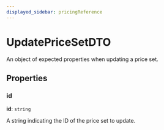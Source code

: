 ```yaml
---
displayed_sidebar: pricingReference
---
```


# UpdatePriceSetDTO

An object of expected properties when updating a price set.

## Properties

### id

 **id**: `string`

A string indicating the ID of the price set to update.
